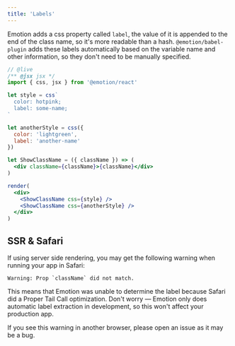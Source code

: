```yaml
---
title: 'Labels'
---
```


Emotion adds a css property called `label`, the value of it is appended to the end of the class name, so it's more readable than a hash. `@emotion/babel-plugin` adds these labels automatically based on the variable name and other information, so they don't need to be manually specified.

```jsx
// @live
/** @jsx jsx */
import { css, jsx } from '@emotion/react'

let style = css`
  color: hotpink;
  label: some-name;
`

let anotherStyle = css({
  color: 'lightgreen',
  label: 'another-name'
})

let ShowClassName = ({ className }) => (
  <div className={className}>{className}</div>
)

render(
  <div>
    <ShowClassName css={style} />
    <ShowClassName css={anotherStyle} />
  </div>
)
```

## SSR & Safari

If using server side rendering, you may get the following warning when running
your app in Safari:

```text
Warning: Prop `className` did not match.
```

This means that Emotion was unable to determine the label because Safari did a
Proper Tail Call optimization. Don't worry — Emotion only does automatic label
extraction in development, so this won't affect your production app.

If you see this warning in another browser, please open an issue as it may be a
bug.
